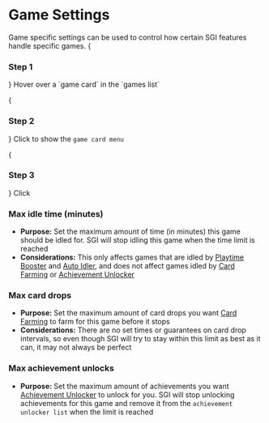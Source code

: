 
# Game Settings

<References>
Game specific settings can be used to control how certain SGI features handle specific games.

<Steps>
{<h3>Step 1</h3>}
Hover over a `game card` in the `games list`

{<h3>Step 2</h3>}
Click <Icon type='dots' /> to show the `game card menu`

{<h3>Step 3</h3>}
Click <MockButton type='context-cog' content='game settings' />
</Steps>

### Max idle time (minutes)
* **Purpose:** Set the maximum amount of time (in minutes) this game should be idled for. SGI will stop idling this game when the time limit is reached
* **Considerations:** This only affects games that are idled by [Playtime Booster](/features/playtime-booster) and [Auto Idler](/features/auto-idler), and does not affect games idled by [Card Farming](/features/card-farming) or [Achievement Unlocker](/features/achievement-unlocker)

### Max card drops
* **Purpose:** Set the maximum amount of card drops you want [Card Farming](/features/card-farming) to farm for this game before it stops
* **Considerations:** There are no set times or guarantees on card drop intervals, so even though SGI will try to stay within this limit as best as it can, it may not always be perfect

### Max achievement unlocks
* **Purpose:** Set the maximum amount of achievements you want [Achievement Unlocker](/features/achievement-unlocker) to unlock for you. SGI will stop unlocking achievements for this game and remove it from the `achievement unlocker list` when the limit is reached
</References>